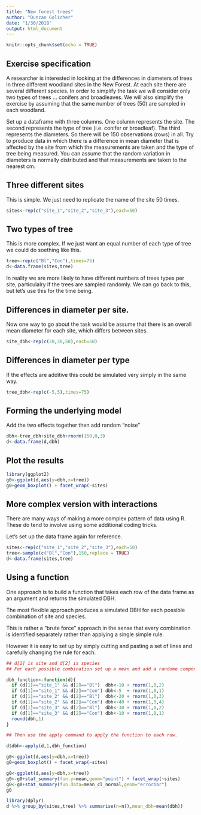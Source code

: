 ```yaml
---
title: "New forest trees"
author: "Duncan Golicher"
date: "1/30/2018"
output: html_document
---
```


```r
knitr::opts_chunk$set(echo = TRUE)
```

## Exercise specification

A researcher is interested in looking at the differences in diameters of trees in three different woodland sites in the New Forest. At each site there are several different species. In order to simplify the task we will consider only two types of trees ... conifers and broadleaves. We will also simplify the exercise by assuming that the same number of trees (50) are sampled in each woodland.

Set up a dataframe with three columns. One column represents the site. The second represents the type of tree (i.e. conifer or broadleaf). The third represents the diameters. So there will be 150 observations (rows) in all.  Try to produce data in which there is a difference in mean diameter that is affected by the site from which the measurements are taken and the type of tree being measured. You can assume that the random variation in diameters is normally distributed and that measurements are taken to the nearest cm.

## Three different sites

This is simple. We just need to replicate the name of the site 50 times.

```r
sites<-rep(c("site_1","site_2","site_3"),each=50)
```


## Two types of tree

This is more complex. If we just want an equal number of each type of tree we could do soething like this.


```r
tree<-rep(c("Bl","Con"),times=75)
d<-data.frame(sites,tree)
```

In reality we are more likely to have different numbers of trees types per site, particulalry if the trees are sampled randomly. We can go back to this, but let's use this for the time being.

## Differences in diameter per site.

Now one way to go about the task would be assume that there is an overall mean diameter for each site, which differs between sites.

```r
site_dbh<-rep(c(20,30,50),each=50)
```



## Differences in diameter per type

If the effects are additive this could be simulated very simply in the same way.

```r
tree_dbh<-rep(c(-5,5),times=75)

```

## Forming the underlying model

Add the two effects together then add random "noise"
```r
dbh<-tree_dbh+site_dbh+rnorm(150,0,3)
d<-data.frame(d,dbh)
```

## Plot the results

```r
library(ggplot2)
g0<-ggplot(d,aes(y=dbh,x=tree))
g0+geom_boxplot() + facet_wrap(~sites)
```


## More complex version with interactions

There are many ways of making a more complex pattern of data using R. These do tend to involve using some additional coding tricks.

Let's set up the data frame again for reference.

```r
sites<-rep(c("site_1","site_2","site_3"),each=50)
tree<-sample(c("Bl","Con"),150,replace = TRUE)
d<-data.frame(sites,tree)


```


## Using a function

One approach is to build a function that takes each row of the data frame as an argument and returns the simulated DBH.

The most flexible approach produces a simulated DBH for each possible combination of site and species.

This is rather a "brute force" approach in the sense that every combination is identified separately rather than applying a single simple rule.

However it is easy to set up by simply cutting and pasting a set of lines and carefully changing the rule for each.

```r

## d[1] is site and d[2] is species
## For each possible combination set up a mean and add a randome component.

dbh_function<-function(d){
  if (d[1]=="site_1" && d[2]=="Bl")  dbh<-10 + rnorm(1,0,2)
  if (d[1]=="site_1" && d[2]=="Con") dbh<-5  + rnorm(1,0,1)
  if (d[1]=="site_2" && d[2]=="Bl")  dbh<-20 + rnorm(1,0,3)
  if (d[1]=="site_2" && d[2]=="Con") dbh<-40 + rnorm(1,0,4)
  if (d[1]=="site_3" && d[2]=="Bl")  dbh<-30 + rnorm(1,0,2)
  if (d[1]=="site_3" && d[2]=="Con") dbh<-10 + rnorm(1,0,1)
  round(dbh,1)
}

## Then use the apply command to apply the function to each row.

d$dbh<-apply(d,1,dbh_function)
```


```r
g0<-ggplot(d,aes(y=dbh,x=tree))
g0+geom_boxplot() + facet_wrap(~sites)
```

```r

g0<-ggplot(d,aes(y=dbh,x=tree))
g0<-g0+stat_summary(fun.y=mean,geom="point") + facet_wrap(~sites)
g0<-g0+stat_summary(fun.data=mean_cl_normal,geom="errorbar")
g0
```

```r
library(dplyr)
d %>% group_by(sites,tree) %>% summarise(n=n(),mean_dbh=mean(dbh))
```

